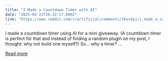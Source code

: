 ```yaml
---
title: "I Made a Countdown Timer with AI"
date: "2025-05-22T16:32:17.000Z"
link: "https://www.reddit.com/r/artificial/comments/1ksv6pj/i_made_a_countdown_timer_with_ai/"
---
```


I made a countdown timer using AI for a mini giveaway. (A countdown timer is perfect for that and instead of finding a random plugin on my post, I thought: why not build one myself?) So… why a timer? ...

[Read more](https://www.reddit.com/r/artificial/comments/1ksv6pj/i_made_a_countdown_timer_with_ai/)

